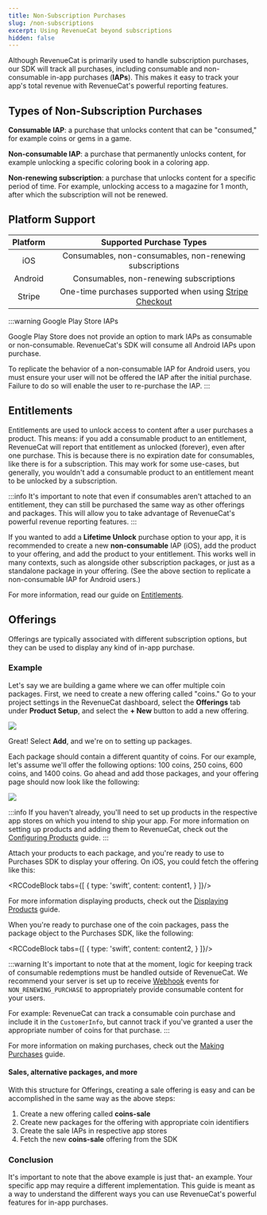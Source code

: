 ```yaml
---
title: Non-Subscription Purchases
slug: /non-subscriptions
excerpt: Using RevenueCat beyond subscriptions
hidden: false
---
```


Although RevenueCat is primarily used to handle subscription purchases, our SDK will track all purchases, including consumable and non-consumable in-app purchases (**IAPs**). This makes it easy to track your app's total revenue with RevenueCat's powerful reporting features.

## Types of Non-Subscription Purchases

**Consumable IAP**: a purchase that unlocks content that can be "consumed," for example coins or gems in a game.

**Non-consumable IAP**: a purchase that permanently unlocks content, for example unlocking a specific coloring book in a coloring app.

**Non-renewing subscription**: a purchase that unlocks content for a specific period of time. For example, unlocking access to a magazine for 1 month, after which the subscription will not be renewed.

## Platform Support

| Platform |                       Supported Purchase Types                        |
| :------: | :-------------------------------------------------------------------: |
|   iOS    |       Consumables, non-consumables, non-renewing subscriptions        |
| Android  |                Consumables, non-renewing subscriptions                |
|  Stripe  | One-time purchases supported when using [Stripe Checkout](/stripe) |

:::warning Google Play Store IAPs

Google Play Store does not provide an option to mark IAPs as consumable or non-consumable. RevenueCat's SDK will consume all Android IAPs upon purchase.

To replicate the behavior of a non-consumable IAP for Android users, you must ensure your user will not be offered the IAP after the initial purchase. Failure to do so will enable the user to re-purchase the IAP.
:::
## Entitlements

Entitlements are used to unlock access to content after a user purchases a product. This means: if you add a consumable product to an entitlement, RevenueCat will report that entitlement as unlocked (forever), even after one purchase. This is because there is no expiration date for consumables, like there is for a subscription. This may work for some use-cases, but generally, you wouldn't add a consumable product to an entitlement meant to be unlocked by a subscription.

:::info
It's important to note that even if consumables aren't attached to an entitlement, they can still be purchased the same way as other offerings and packages. This will allow you to take advantage of RevenueCat's powerful revenue reporting features.
:::

If you wanted to add a **Lifetime Unlock** purchase option to your app, it is recommended to create a new **non-consumable** IAP (iOS), add the product to your offering, and add the product to your entitlement. This works well in many contexts, such as alongside other subscription packages, or just as a standalone package in your offering. (See the above section to replicate a non-consumable IAP for Android users.)

For more information, read our guide on [Entitlements](/entitlements).

## Offerings

Offerings are typically associated with different subscription options, but they can be used to display any kind of in-app purchase.

### Example

Let's say we are building a game where we can offer multiple coin packages. First, we need to create a new offering called "coins." Go to your project settings in the RevenueCat dashboard, select the **Offerings** tab under **Product Setup**, and select the **+ New** button to add a new offering.

![](/images/e7cd1c4-app.revenuecat.com_projects_85ff18c7_apps_app71b4cc0fea_1_f34fb380d07f0a0a38041d469963d8f5.png)

Great! Select **Add**, and we're on to setting up packages.

Each package should contain a different quantity of coins. For our example, let's assume we'll offer the following options: 100 coins, 250 coins, 600 coins, and 1400 coins. Go ahead and add those packages, and your offering page should now look like the following:

![](/images/0f1a9b6-app.revenuecat.com_projects_85ff18c7_apps_app71b4cc0fea_2_54e481fc14f9ba136c0ec58a9e2c5a0c.png)

:::info
If you haven't already, you'll need to set up products in the respective app stores on which you intend to ship your app. For more information on setting up products and adding them to RevenueCat, check out the [Configuring Products](/entitlements#configuration) guide.
:::

Attach your products to each package, and you're ready to use to Purchases SDK to display your offering. On iOS, you could fetch the offering like this:



<RCCodeBlock tabs={[
    {
        type: 'swift',
        content: content1,
    }
]}/>

For more information displaying products, check out the [Displaying Products](/displaying-products) guide.

When you're ready to purchase one of the coin packages, pass the package object to the Purchases SDK, like the following:


<RCCodeBlock tabs={[
    {
        type: 'swift',
        content: content2,
    }
]}/>

:::warning
It's important to note that at the moment, logic for keeping track of consumable redemptions must be handled outside of RevenueCat. We recommend your server is set up to receive [Webhook](/webhooks) events for `NON_RENEWING_PURCHASE` to appropriately provide consumable content for your users.

For example: RevenueCat can track a consumable coin purchase and include it in the `CustomerInfo`, but cannot track if you've granted a user the appropriate number of coins for that purchase.
:::

For more information on making purchases, check out the [Making Purchases](/making-purchases) guide.

#### Sales, alternative packages, and more

With this structure for Offerings, creating a sale offering is easy and can be accomplished in the same way as the above steps:

1. Create a new offering called **coins-sale**
2. Create new packages for the offering with appropriate coin identifiers
3. Create the sale IAPs in respective app stores
4. Fetch the new **coins-sale** offering from the SDK

### Conclusion

It's important to note that the above example is just that- an example. Your specific app may require a different implementation. This guide is meant as a way to understand the different ways you can use RevenueCat's powerful features for in-app purchases.
